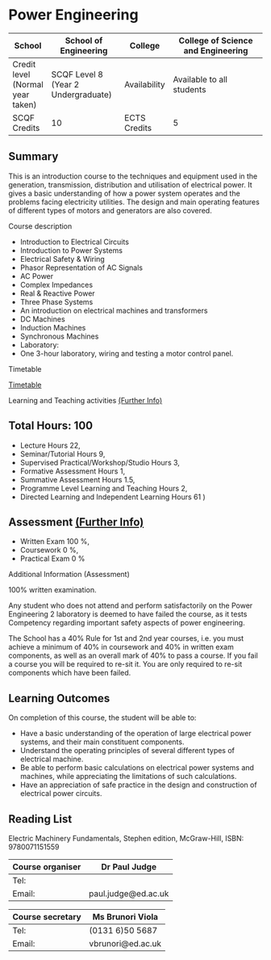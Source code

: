 # Power Engineering

| School | School of Engineering | College | College of Science and Engineering |
|--------|-----------------------|---------|------------------------------------|
| Credit level (Normal year taken) | SCQF Level 8 (Year 2 Undergraduate) | Availability | Available to all students |
| SCQF Credits | 10 | ECTS Credits | 5 |

## Summary

This is an introduction course to the techniques and equipment used in the generation, transmission, distribution and utilisation of electrical power.  It gives a basic understanding of how a power system operates and the problems facing electricity utilities. The design and main operating features of different types of motors and generators are also covered.

Course description

- Introduction to Electrical Circuits
- Introduction to Power Systems
- Electrical Safety &amp; Wiring
- Phasor Representation of AC Signals
- AC Power
- Complex Impedances
- Real &amp; Reactive Power
- Three Phase Systems
- An introduction on electrical machines and transformers
- DC Machines
- Induction Machines
- Synchronous Machines
- Laboratory:
- One 3-hour laboratory, wiring and testing a motor control panel.

Timetable 

<a href="https://www.ted.is.ed.ac.uk/UOE2223_SWS/TIMETABLE.ASP?OBJECTCLASS=MODULE&amp;IDENTIFIER=SCEE08008_SV1_SEM1
&amp;STYLE=TEXTSPREADSHEET&amp;TEMPLATE=SWSCUST+OBJECT+TEXTSPREADSHEET&amp;WEEK=9-19" target="_blank">Timetable</a>

Learning and Teaching activities <a href="http://www.studentsystems.is.ed.ac.uk/staff/Support/User_Guides/CCAM//Teaching_Learning.htm" target="_blank">(Further Info)</a>

## Total Hours: 100
- Lecture Hours 22,
- Seminar/Tutorial Hours 9,
- Supervised Practical/Workshop/Studio Hours 3,
- Formative Assessment Hours 1,
- Summative Assessment Hours 1.5,
- Programme Level Learning and Teaching Hours 2,
- Directed Learning and Independent Learning Hours 61 )


## Assessment <a href="http://www.studentsystems.is.ed.ac.uk/staff/Support/User_Guides/CCAM//Assessment_Methods.htm" target="_blank">(Further Info)</a>

- Written Exam 100 %,
- Coursework 0 %,
- Practical Exam 0 %

Additional Information (Assessment)

100% written examination.

Any student who does not attend and perform satisfactorily on the Power Engineering 2 laboratory is deemed to have failed the course, as it tests Competency regarding important safety aspects of power engineering.

The School has a 40% Rule for 1st and 2nd year courses, i.e. you must achieve a minimum of 40% in coursework and 40% in written exam components, as well as an overall mark of 40% to pass a course. If you fail a course you will be required to re-sit it. You are only required to re-sit components which have been failed.

## Learning Outcomes

On completion of this course, the student will be able to:

- Have a basic understanding of the operation of large electrical power systems, and their main constituent components.
- Understand the operating principles of several different types of electrical machine.
- Be able to perform basic calculations on electrical power systems and machines, while appreciating the limitations of such calculations.
- Have an appreciation of safe practice in the design and construction of electrical power circuits.

## Reading List

Electric Machinery Fundamentals, Stephen
edition, McGraw-Hill, ISBN: 9780071151559

| Course organiser | Dr Paul Judge |
|-------|---------|
| Tel: |   |
| Email: |  paul.judge@ed.ac.uk | 

| Course secretary | Ms Brunori  Viola | 
|------|---------|
| Tel: |  (0131 6)50 5687 | 
| Email: |  vbrunori@ed.ac.uk | 